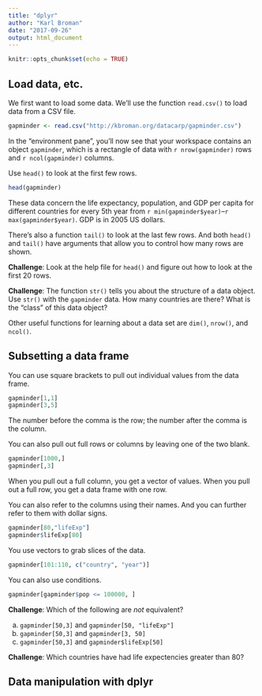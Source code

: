 ```yaml
---
title: "dplyr"
author: "Karl Broman"
date: "2017-09-26"
output: html_document
---
```


```r
knitr::opts_chunk$set(echo = TRUE)
```

## Load data, etc.

We first want to load some data. We'll use the function `read.csv()` to load data from a CSV file.

```r
gapminder <- read.csv("http://kbroman.org/datacarp/gapminder.csv")
```

In the "environment pane", you'll now see that your workspace contains an object `gapminder`, which is a rectangle of data with `r nrow(gapminder)` rows and `r ncol(gapminder)` columns.

Use `head()` to look at the first few rows.

```r
head(gapminder)
```

These data concern the life expectancy, population, and GDP per capita for different countries for every 5th year from `r min(gapminder$year)`--`r max(gapminder$year)`. GDP is in 2005 US dollars.

There's also a function `tail()` to look at the last few rows. And both `head()` and `tail()` have arguments that allow you to control how many rows are shown.

**Challenge**: Look at the help file for `head()` and figure out how to look at the first 20 rows.

**Challenge**: The function `str()` tells you about the structure of a data object. Use `str()` with the `gapminder` data. How many countries are there? What is the "class" of this data object?

Other useful functions for learning about a data set are `dim()`, `nrow()`, and `ncol()`.

## Subsetting a data frame

You can use square brackets to pull out individual values from the data frame.

```r
gapminder[1,1]
gapminder[3,5]
```

The number before the comma is the row; the number after the comma is the column.

You can also pull out full rows or columns by leaving one of the two blank.

```r
gapminder[1000,]
gapminder[,3]
```

When you pull out a full column, you get a vector of values. When you pull out a full row, you get a data frame with one row.

You can also refer to the columns using their names. And you can further refer to them with dollar signs.

```r
gapminder[80,"lifeExp"]
gapminder$lifeExp[80]
```

You use vectors to grab slices of the data.

```r
gapminder[101:110, c("country", "year")]
```

You can also use conditions.

```r
gapminder[gapminder$pop <= 100000, ]
```

**Challenge**: Which of the following are *not* equivalent?

a. `gapminder[50,3]` and `gapminder[50, "lifeExp"]`
b. `gapminder[50,3]` and `gapminder[3, 50]`
c. `gapminder[50,3]` and `gapminder$lifeExp[50]`

**Challenge**: Which countries have had life expectencies greater than 80?

## Data manipulation with dplyr


